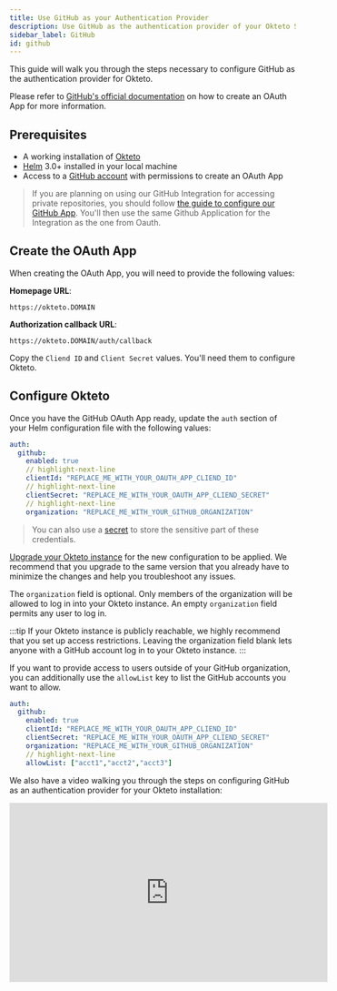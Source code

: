 ```yaml
---
title: Use GitHub as your Authentication Provider
description: Use GitHub as the authentication provider of your Okteto Self-hosted instance
sidebar_label: GitHub
id: github
---
```


This guide will walk you through the steps necessary to configure GitHub as the authentication provider for Okteto.

Please refer to [GitHub's official documentation](https://developer.github.com/apps/building-oauth-apps/creating-an-oauth-app/) on how to create an OAuth App for more information.

## Prerequisites

- A working installation of [Okteto](get-started/install/index.mdx)
- [Helm](https://helm.sh/docs/intro/install/) 3.0+ installed in your local machine
- Access to a [GitHub account](https://github.com/) with permissions to create an OAuth App

> If you are planning on using our GitHub Integration for accessing private repositories, you should follow [the guide to configure our GitHub App](self-hosted/install/github.mdx).
You'll then use the same Github Application for the Integration as the one from Oauth.

## Create the OAuth App

When creating the OAuth App, you will need to provide the following values:

**Homepage URL**:

```
https://okteto.DOMAIN
```

**Authorization callback URL**:

```
https://okteto.DOMAIN/auth/callback
```

Copy the `Cliend ID` and `Client Secret` values. You'll need them to configure Okteto.

## Configure Okteto

Once you have the GitHub OAuth App ready, update the `auth` section of your Helm configuration file with the following values:

```yaml title="config.yaml"
auth:
  github:
    enabled: true
    // highlight-next-line
    clientId: "REPLACE_ME_WITH_YOUR_OAUTH_APP_CLIEND_ID"
    // highlight-next-line
    clientSecret: "REPLACE_ME_WITH_YOUR_OAUTH_APP_CLIEND_SECRET"
    // highlight-next-line
    organization: "REPLACE_ME_WITH_YOUR_GITHUB_ORGANIZATION"
```

> You can also use a [secret](self-hosted/helm-configuration.mdx#store-sensitive-configuration-values-using-a-secret) to store the sensitive part of these credentials.

[Upgrade your Okteto instance](self-hosted/manage/upgrade.mdx) for the new configuration to be applied.
We recommend that you upgrade to the same version that you already have to minimize the changes and help you troubleshoot any issues.

The `organization` field is optional. Only members of the organization will be allowed to log in into your Okteto instance. An empty `organization` field permits any user to log in.

:::tip
If your Okteto instance is publicly reachable, we highly recommend that you set up access restrictions. Leaving the organization field blank lets anyone with a GitHub account log in to your Okteto instance.
::: 


If you want to provide access to users outside of your GitHub organization, you can additionally use the `allowList` key to list the GitHub accounts you want to allow.

```yaml title="config.yaml"
auth:
  github:
    enabled: true
    clientId: "REPLACE_ME_WITH_YOUR_OAUTH_APP_CLIEND_ID"
    clientSecret: "REPLACE_ME_WITH_YOUR_OAUTH_APP_CLIEND_SECRET"
    organization: "REPLACE_ME_WITH_YOUR_GITHUB_ORGANIZATION"
    // highlight-next-line
    allowList: ["acct1","acct2","acct3"]
```

We also have a video walking you through the steps on configuring GitHub as an authentication provider for your Okteto installation:

<iframe
  width="560"
  height="315"
  src="https://www.youtube.com/embed/_IUUASuAjtg"
  title="YouTube video player"
  frameborder="0"
  allow="accelerometer; autoplay; clipboard-write; encrypted-media; gyroscope; picture-in-picture; web-share"
  allowfullscreen
></iframe>
